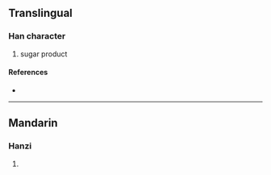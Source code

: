 {{character info/new}}
==Translingual==

===Han character===
{{Han char|rn=99|rad=甘|as=03|sn=8|four=|canj=IPTM|ids=⿹弋甘}}

# sugar product

====References====
* {{Han ref|kx=0355.101|hdz=10559.070|uh=7519|ud=29977}}

----

==Mandarin==

===Hanzi===
{{cmn-hanzi|pin=[[dài]] ([[dai4]])|wg=tai<sup>4</sup>}}

# {{defn|lang=cmn|sort=甘03}}